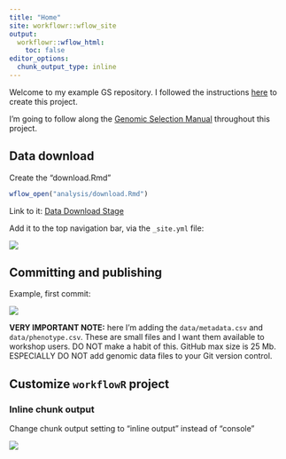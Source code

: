```yaml
---
title: "Home"
site: workflowr::wflow_site
output:
  workflowr::wflow_html:
    toc: false
editor_options:
  chunk_output_type: inline
---
```


Welcome to my example GS repository. I followed the instructions [here](https://wolfemd.github.io/GenomicSelectionManual/create_project.html) to create this project.

I'm going to follow along the [Genomic Selection Manual](https://wolfemd.github.io/GenomicSelectionManual/) throughout this project.

## Data download

Create the "download.Rmd"

```r
wflow_open("analysis/download.Rmd")
```

Link to it: [Data Download Stage](analysis/download.html)

Add it to the top navigation bar, via the `_site.yml` file:

![](images/paste-72D2779D.png)

## Committing and publishing 

Example, first commit:

![](images/paste-1EE3E624.png)

**VERY IMPORTANT NOTE:** here I'm adding the `data/metadata.csv` and `data/phenotype.csv`. These are small files and I want them available to workshop users. DO NOT make a habit of this. GitHub max size is 25 Mb. ESPECIALLY DO NOT add genomic data files to your Git version control.

## Customize `workflowR` project

### Inline chunk output

Change chunk output setting to "inline output" instead of "console"

![](images/paste-46ECDEBA.png)
